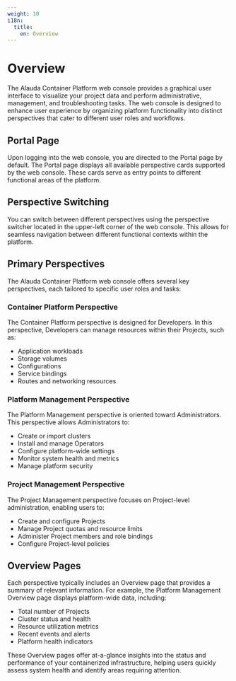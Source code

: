 ```yaml
---
weight: 10
i18n:
  title:
    en: Overview
---
```


# Overview

The Alauda Container Platform web console provides a graphical user interface to visualize your project data and perform administrative, management, and troubleshooting tasks. The web console is designed to enhance user experience by organizing platform functionality into distinct perspectives that cater to different user roles and workflows.

## Portal Page

Upon logging into the web console, you are directed to the Portal page by default. The Portal page displays all available perspective cards supported by the web console. These cards serve as entry points to different functional areas of the platform.

## Perspective Switching

You can switch between different perspectives using the perspective switcher located in the upper-left corner of the web console. This allows for seamless navigation between different functional contexts within the platform.

## Primary Perspectives

The Alauda Container Platform web console offers several key perspectives, each tailored to specific user roles and tasks:

### Container Platform Perspective

The Container Platform perspective is designed for Developers. In this perspective, Developers can manage resources within their Projects, such as:

- Application workloads
- Storage volumes
- Configurations
- Service bindings
- Routes and networking resources

### Platform Management Perspective

The Platform Management perspective is oriented toward Administrators. This perspective allows Administrators to:

- Create or import clusters
- Install and manage Operators
- Configure platform-wide settings
- Monitor system health and metrics
- Manage platform security

### Project Management Perspective

The Project Management perspective focuses on Project-level administration, enabling users to:

- Create and configure Projects
- Manage Project quotas and resource limits
- Administer Project members and role bindings
- Configure Project-level policies

## Overview Pages

Each perspective typically includes an Overview page that provides a summary of relevant information. For example, the Platform Management Overview page displays platform-wide data, including:

- Total number of Projects
- Cluster status and health
- Resource utilization metrics
- Recent events and alerts
- Platform health indicators

These Overview pages offer at-a-glance insights into the status and performance of your containerized infrastructure, helping users quickly assess system health and identify areas requiring attention.
